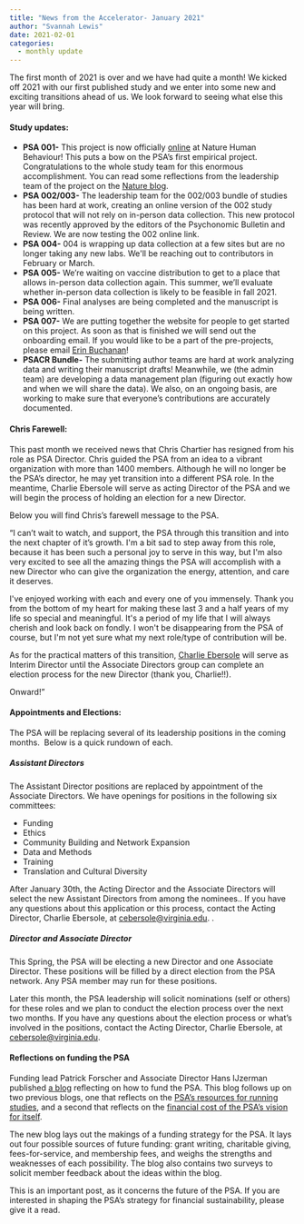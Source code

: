 ```yaml
---
title: "News from the Accelerator- January 2021"
author: "Svannah Lewis"
date: 2021-02-01
categories:
  - monthly update
---
```


The first month of 2021 is over and we have had quite a month! We kicked
off 2021 with our first published study and we enter into some new and
exciting transitions ahead of us. We look forward to seeing what else
this year will bring.

#### Study updates:

-   **PSA 001-** This project is now officially
    [online](https://www.nature.com/articles/s41562-020-01007-2) at
    Nature Human Behaviour! This puts a bow on the PSA's first empirical
    project. Congratulations to the whole study team for this enormous
    accomplishment. You can read some reflections from the leadership
    team of the project on the [Nature
    blog](https://socialsciences.nature.com/posts/promises-and-challenges-of-big-team-psychology). 
-   **PSA 002/003-** The leadership team for the 002/003 bundle of
    studies has been hard at work, creating an online version of the 002
    study protocol that will not rely on in-person data collection. This
    new protocol was recently approved by the editors of the Psychonomic
    Bulletin and Review. We are now testing the 002 online link. 
-   **PSA 004-** 004 is wrapping up data collection at a few sites but
    are no longer taking any new labs. We\'ll be reaching out to
    contributors in February or March.
-   **PSA 005-** We're waiting on vaccine distribution to get to a place
    that allows in-person data collection again. This summer, we'll
    evaluate whether in-person data collection is likely to be feasible
    in fall 2021.
-   **PSA 006-** Final analyses are being completed and the manuscript
    is being written.
-   **PSA 007-** We are putting together the website for people to get
    started on this project. As soon as that is finished we will send
    out the onboarding email. If you would like to be a part of the
    pre-projects, please email [Erin Buchanan](buchananlab@gmail.com)!
-   **PSACR Bundle-** The submitting author teams are hard at work
    analyzing data and writing their manuscript drafts! Meanwhile, we
    (the admin team) are developing a data management plan (figuring out
    exactly how and when we will share the data). We also, on an ongoing
    basis, are working to make sure that everyone's contributions are
    accurately documented.

#### **Chris Farewell:**

This past month we received news that Chris Chartier has resigned from
his role as PSA Director. Chris guided the PSA from an idea to a vibrant
organization with more than 1400 members. Although he will no longer be
the PSA's director, he may yet transition into a different PSA role. In
the meantime, Charlie Ebersole will serve as acting Director of the PSA
and we will begin the process of holding an election for a new
Director. 

Below you will find Chris's farewell message to the PSA. 

"I can't wait to watch, and support, the PSA through this transition and
into the next chapter of it's growth. I\'m a bit sad to step away from
this role, because it has been such a personal joy to serve in this way,
but I\'m also very excited to see all the amazing things the PSA will
accomplish with a new Director who can give the organization the energy,
attention, and care it deserves. 

I\'ve enjoyed working with each and every one of you immensely. Thank
you from the bottom of my heart for making these last 3 and a half years
of my life so special and meaningful. It\'s a period of my life that I
will always cherish and look back on fondly. I won\'t be disappearing
from the PSA of course, but I\'m not yet sure what my next role/type of
contribution will be.

As for the practical matters of this transition, [Charlie
Ebersole](https://psych-sci-accelerator.slack.com/team/U7DD99J4D) will
serve as Interim Director until the Associate Directors group can
complete an election process for the new Director (thank you,
Charlie!!).

Onward!"

#### **Appointments and Elections:**

The PSA will be replacing several of its leadership positions in the
coming months.  Below is a quick rundown of each.

##### **Assistant Directors**

The Assistant Director positions are replaced by appointment of the
Associate Directors. We have openings for positions in the following six
committees:

-   Funding
-   Ethics
-   Community Building and Network Expansion
-   Data and Methods
-   Training
-   Translation and Cultural Diversity

After January 30th, the Acting Director and the Associate Directors will
select the new Assistant Directors from among the nominees.. If you have
any questions about this application or this process, contact the Acting
Director, Charlie Ebersole, at <cebersole@virginia.edu>. .

##### **Director and Associate Director**

This Spring, the PSA will be electing a new Director and one Associate
Director. These positions will be filled by a direct election from the
PSA network. Any PSA member may run for these positions. 

Later this month, the PSA leadership will solicit nominations (self or
others) for these roles and we plan to conduct the election process over
the next two months. If you have any questions about the election
process or what's involved in the positions, contact the Acting
Director, Charlie Ebersole, at <cebersole@virginia.edu>.

#### **Reflections on funding the PSA**

Funding lead Patrick Forscher and Associate Director Hans IJzerman
published [a
blog](https://psysciacc.org/2021/01/11/how-should-we-fund-the-psa/)
reflecting on how to fund the PSA. This blog follows up on two previous
blogs, one that reflects on the [PSA's resources for running
studies](https://psysciacc.org/2020/12/04/how-many-resources-does-the-psa-possess/),
and a second that reflects on the [financial cost of the PSA's vision
for
itself](https://psysciacc.org/2020/12/11/the-financial-cost-of-the-psas-vision/).

The new blog lays out the makings of a funding strategy for the PSA. It
lays out four possible sources of future funding: grant writing,
charitable giving, fees-for-service, and membership fees, and weighs the
strengths and weaknesses of each possibility. The blog also contains two
surveys to solicit member feedback about the ideas within the blog.

This is an important post, as it concerns the future of the PSA. If you
are interested in shaping the PSA's strategy for financial
sustainability, please give it a read.

